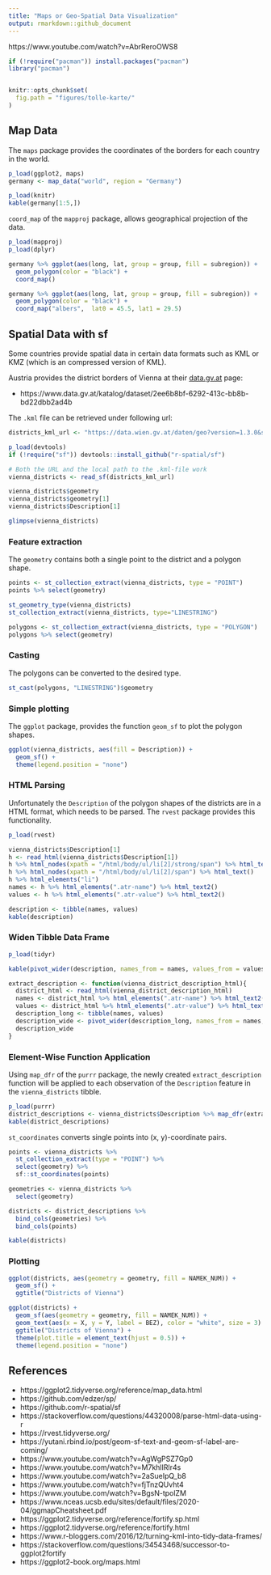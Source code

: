 ```yaml
---
title: "Maps or Geo-Spatial Data Visualization"
output: rmarkdown::github_document
---
```


https://www.youtube.com/watch?v=AbrReroOWS8

```r
if (!require("pacman")) install.packages("pacman")
library("pacman")


knitr::opts_chunk$set(
  fig.path = "figures/tolle-karte/"
)
```

## Map Data

The ```maps``` package provides the coordinates of the borders for each country in the world.

```r
p_load(ggplot2, maps)
germany <- map_data("world", region = "Germany")

p_load(knitr)
kable(germany[1:5,])
```
```coord_map``` of the ```mapproj``` package, allows geographical projection of the data.

```r
p_load(mapproj)
p_load(dplyr)

germany %>% ggplot(aes(long, lat, group = group, fill = subregion)) +
  geom_polygon(color = "black") +
  coord_map()
```

```r
germany %>% ggplot(aes(long, lat, group = group, fill = subregion)) +
  geom_polygon(color = "black") +
  coord_map("albers",  lat0 = 45.5, lat1 = 29.5)
```

## Spatial Data with sf

Some countries provide spatial data in certain data formats such as KML or KMZ (which is an compressed version of KML).

Austria provides the district borders of Vienna at their [data.gv.at](https://www.data.gv.at/) page:

- https://www.data.gv.at/katalog/dataset/2ee6b8bf-6292-413c-bb8b-bd22dbb2ad4b

The ```.kml``` file can be retrieved under following url:

```r
districts_kml_url <- "https://data.wien.gv.at/daten/geo?version=1.3.0&service=WMS&request=GetMap&crs=EPSG:4326&bbox=48.10,16.16,48.34,16.59&width=1&height=1&layers=ogdwien:BEZIRKSGRENZEOGD&styles=&format=application/vnd.google-earth.kml+xml"

p_load(devtools)
if (!require("sf")) devtools::install_github("r-spatial/sf")

# Both the URL and the local path to the .kml-file work
vienna_districts <- read_sf(districts_kml_url)

vienna_districts$geometry
vienna_districts$geometry[1]
vienna_districts$Description[1]

glimpse(vienna_districts)
```

### Feature extraction

The ```geometry``` contains both a single point to the district and a polygon shape.

```r
points <- st_collection_extract(vienna_districts, type = "POINT")
points %>% select(geometry)
```

```r
st_geometry_type(vienna_districts)
st_collection_extract(vienna_districts, type="LINESTRING")
```

```r
polygons <- st_collection_extract(vienna_districts, type = "POLYGON")
polygons %>% select(geometry)
```

### Casting 

The polygons can be converted to the desired type.

```r
st_cast(polygons, "LINESTRING")$geometry
```
### Simple plotting

The ```ggplot``` package, provides the function ```geom_sf``` to plot the polygon shapes.

```r
ggplot(vienna_districts, aes(fill = Description)) + 
  geom_sf() + 
  theme(legend.position = "none")
```

### HTML Parsing

Unfortunately the ```Description``` of the polygon shapes of the districts are in a HTML format, which needs to be parsed. The ```rvest``` package provides this functionality.

```r
p_load(rvest)

vienna_districts$Description[1]
h <- read_html(vienna_districts$Description[1])
h %>% html_nodes(xpath = "/html/body/ul/li[2]/strong/span") %>% html_text()
h %>% html_nodes(xpath = "/html/body/ul/li[2]/span") %>% html_text()
h %>% html_elements("li")
names <- h %>% html_elements(".atr-name") %>% html_text2()
values <- h %>% html_elements(".atr-value") %>% html_text2()

description <- tibble(names, values)
kable(description)
```

### Widen Tibble Data Frame

```r
p_load(tidyr)

kable(pivot_wider(description, names_from = names, values_from = values))
```


```r
extract_description <- function(vienna_district_description_html){
  district_html <- read_html(vienna_district_description_html)
  names <- district_html %>% html_elements(".atr-name") %>% html_text2()
  values <- district_html %>% html_elements(".atr-value") %>% html_text2()
  description_long <- tibble(names, values)
  description_wide <- pivot_wider(description_long, names_from = names, values_from = values)
  description_wide
}
```

### Element-Wise Function Application

Using ```map_dfr``` of the ```purrr``` package, the newly created ```extract_description``` function will be applied to each observation of the ```Description``` feature in the ```vienna_districts``` tibble.

```r
p_load(purrr)
district_descriptions <- vienna_districts$Description %>% map_dfr(extract_description)
kable(district_descriptions)
```

```st_coordinates``` converts single points into (x, y)-coordinate pairs.

```r
points <- vienna_districts %>%
  st_collection_extract(type = "POINT") %>% 
  select(geometry) %>% 
  sf::st_coordinates(points)

geometries <- vienna_districts %>% 
  select(geometry)

districts <- district_descriptions %>% 
  bind_cols(geometries) %>%
  bind_cols(points)

kable(districts)
```

### Plotting 

```r
ggplot(districts, aes(geometry = geometry, fill = NAMEK_NUM)) + 
  geom_sf() +
  ggtitle("Districts of Vienna")
```

```r
ggplot(districts) + 
  geom_sf(aes(geometry = geometry, fill = NAMEK_NUM)) +
  geom_text(aes(x = X, y = Y, label = BEZ), color = "white", size = 3) +
  ggtitle("Districts of Vienna") + 
  theme(plot.title = element_text(hjust = 0.5)) +
  theme(legend.position = "none")
```

## References 

- https://ggplot2.tidyverse.org/reference/map_data.html
- https://github.com/edzer/sp/
- https://github.com/r-spatial/sf
- https://stackoverflow.com/questions/44320008/parse-html-data-using-r
- https://rvest.tidyverse.org/
- https://yutani.rbind.io/post/geom-sf-text-and-geom-sf-label-are-coming/
- https://www.youtube.com/watch?v=AgWgPSZ7Gp0
- https://www.youtube.com/watch?v=M7khlIRlr4s
- https://www.youtube.com/watch?v=2aSueIpQ_b8
- https://www.youtube.com/watch?v=fjTnzQUvht4
- https://www.youtube.com/watch?v=BgsN-tpolZM
- https://www.nceas.ucsb.edu/sites/default/files/2020-04/ggmapCheatsheet.pdf
- https://ggplot2.tidyverse.org/reference/fortify.sp.html
- https://ggplot2.tidyverse.org/reference/fortify.html
- https://www.r-bloggers.com/2016/12/turning-kml-into-tidy-data-frames/
- https://stackoverflow.com/questions/34543468/successor-to-ggplot2fortify
- https://ggplot2-book.org/maps.html
